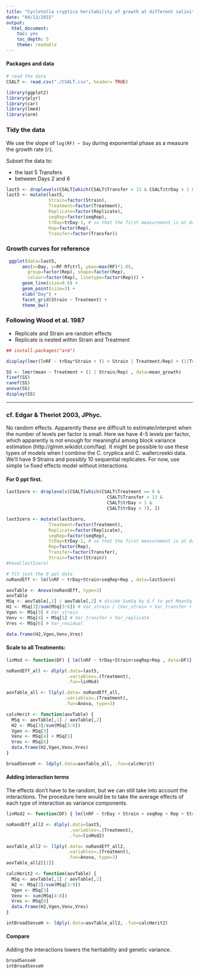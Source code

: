 ```yaml
---
title: "Cyclotella cryptica heritability of growth at different salinities"
date: "04/13/2015"
output: 
  html_document:
    toc: yes
    toc_depth: 5
    theme: readable
---
```


#### Packages and data

```r
# read the data
CSALT <- read.csv("./CSALT.csv", header= TRUE)

library(ggplot2)
library(plyr)
library(car)
library(lme4)
library(arm)

```

### Tidy the data

We use the slope of `log(RF) ~ Day` during exponential phase as a measure the growth rate (`r`).

Subset the data to:

  - the last 5 Transfers
  - between Days 2 and 6

```r
last5 <- droplevels(CSALT[which(CSALT$Transfer > 13 & CSALT$trDay > 1 & CSALT$trDay < 7), ])
last5 <- mutate(last5,
                Strain=factor(Strain),
                Treatment=factor(Treatment),
                Replicate=factor(Replicate),
                seqRep=factor(seqRep),
                trDay=trDay-1, # so that the first measurement is at day 1
                Rep=factor(Rep),
                Transfer=factor(Transfer))
```

### Growth curves for reference

```r
 ggplot(data=last5,
      aes(x=Day, y=RF-Rfctrl, ymax=max(RF)*1.05,
        group=factor(Rep), shape=factor(Rep),
        colour=factor(Rep), linetype=factor(Rep))) +
      geom_line(size=0.6) +
      geom_point(size=3) +
      xlab("Day") +
      facet_grid(Strain ~ Treatment) +
      theme_bw()
```


### Following Wood et al. 1987

- Replicate and Strain are random effects
- Replicate is nested within Strain and Treatment

```r
## install.packages("arm")

display(lmer(lnRF ~ trDay*Strain + (1 + Strain | Treatment/Rep) + (1|Transfer) , data=last5))

SS <- lmer(mean ~ Treatment + (1 | Strain/Rep) , data=mean_growth)
fixef(SS)
ranef(SS)
anova(SS)
display(SS)
```

* * * 

### cf. Edgar & Theriot 2003, JPhyc.

No random effects. Apparently these are difficult to estimate/interpret when the number of levels per factor is small. Here we have 4-5 levels per factor, which apparently is not enough for meaningful among block variance estimation (http://glmm.wikidot.com/faq). It might be possible to use these types of models when I combine the C. cryptica and C. wallercreekii data. We'll have 9 Strains and possibly 10 sequential replicates. For now, use simple `lm` fixed effects model without interactions.

#### For 0 ppt first.

```r
last5zero <- droplevels(CSALT[which(CSALT$Treatment == 0 & 
                                      CSALT$Transfer > 13 & 
                                      CSALT$trDay > 1 & 
                                      CSALT$trDay < 7), ])

last5zero <- mutate(last5zero,
                Treatment=factor(Treatment),
                Replicate=factor(Replicate),
                seqRep=factor(seqRep),
                trDay=trDay-1, # so that the first measurement is at day 1
                Rep=factor(Rep),
                Transfer=factor(Transfer),
                Strain=factor(Strain))
#head(last5zero)

# fit just the 0 ppt data
noRandEff <- lm(lnRF ~ trDay+Strain+seqRep+Rep , data=last5zero)

aovTable <- Anova(noRandEff, type=3)
aovTable
MSq <- aovTable[,1] / aovTable[,2] # divide SumSq by d.f to get MeanSq
H2 <- MSq[3]/sum(MSq[3:6]) # Var_strain / (Var_strain + Var_transfer + Var_replicate + Var_residual)
Vgen <- MSq[3] # Var_strain
Venv <- MSq[4] + MSq[5] # Var_transfer + Var_replicate
Vres <- MSq[6] # Var_residual

data.frame(H2,Vgen,Venv,Vres)
```

#### Scale to all Treatments:

```r
linMod <- function(DF) { lm(lnRF ~ trDay+Strain+seqRep+Rep , data=DF)}

noRandEff_all <- dlply(.data=last5,
                       .variables=.(Treatment),
                       .fun=linMod)

aovTable_all <- llply(.data= noRandEff_all,
                      .variables=.(Treatment),
                      .fun=Anova, type=3)

calcHerit <- function(aovTable) {
  MSq <- aovTable[,1] / aovTable[,2] 
  H2 <- MSq[3]/sum(MSq[3:6])
  Vgen <- MSq[3]
  Venv <- MSq[4] + MSq[5]
  Vres <- MSq[6]
  data.frame(H2,Vgen,Venv,Vres)
}

broadSenseH <- ldply(.data=aovTable_all, .fun=calcHerit)
```

#### Adding interaction terms

The effects don't have to be random, but we can still take into account the interactions. The procedure here would be to take the average effects of each type of interaction as variance components.

```r
linMod2 <- function(DF) { lm(lnRF ~ trDay + Strain + seqRep + Rep + Strain:seqRep + Strain:Rep + Rep:seqRep, data=DF)}

noRandEff_all2 <- dlply(.data=last5,
                        .variables=.(Treatment),
                        .fun=linMod2)

aovTable_all2 <- llply(.data= noRandEff_all2,
                       .variables=.(Treatment),
                       .fun=Anova, type=3)
aovTable_all2[[1]]

calcHerit2 <- function(aovTable) {
  MSq <- aovTable[,1] / aovTable[,2] 
  H2 <- MSq[3]/sum(MSq[3:9])
  Vgen <- MSq[3]
  Venv <- sum(MSq[4:8])
  Vres <- MSq[9]
  data.frame(H2,Vgen,Venv,Vres)
}

intBroadSenseH <- ldply(.data=aovTable_all2, .fun=calcHerit2)
```

#### Compare

Adding the interactions lowers the heritability and genetic variance. 

```r
broadSenseH
intBroadSenseH
```



